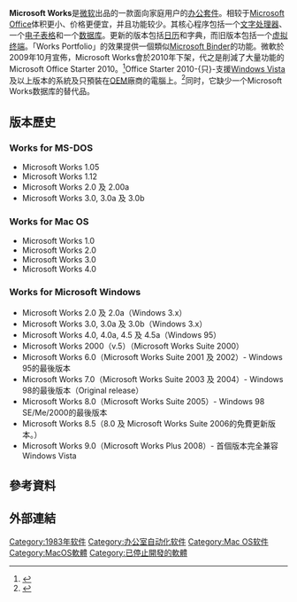 {{expand|time=2009-08-01T03:58:50+00:00}}
{{Infobox Software|
| name                   = Microsoft Works
| logo                   = Msworkslogo.png
| screenshot             = 
| caption                = 
| developer              = [[Microsoft|Microsoft]]
| latest_release_version = 9.0
| latest_release_date    =  
| latest_preview_version = 
| latest_preview_date    = 
| operating_system       = [[Microsoft_Windows|Microsoft Windows]]
| genre                  = [[办公室软件|办公室软件]]
| license                = [[專有軟件|專有]]
| website                = 
}}

'''Microsoft Works'''是[[微软|微软]]出品的一款面向家庭用户的[[办公室套装软件比较|办公套件]]。相较于[[Microsoft_Office|Microsoft Office]]体积更小、价格更便宜，并且功能较少。其核心程序包括一个[[文字处理器|文字处理器]]、一个[[电子表格|电子表格]]和一个[[数据库|数据库]]。更新的版本包括[[日历|日历]]和字典，而旧版本包括一个[[虚拟终端|虚拟终端]]。「Works Portfolio」的效果提供一個類似[[Microsoft_Binder|Microsoft Binder]]的功能。微軟於2009年10月宣佈，Microsoft Works會於2010年下架，代之是削減了大量功能的Microsoft Office Starter 2010。<ref>{{cite web |url=http://uk.news.yahoo.com/16/20091009/ttc-microsoft-finally-ditches-works-soft-6315470.html |title=存档副本 |accessdate=2009-12-16 |deadurl=yes |archiveurl=https://web.archive.org/web/20091016065023/http://uk.news.yahoo.com/16/20091009/ttc-microsoft-finally-ditches-works-soft-6315470.html |archivedate=2009-10-16 }}</ref>Office Starter 2010-{只}-支援[[Windows_Vista|Windows Vista]]及以上版本的系統及只預裝在[[OEM|OEM]]廠商的電腦上。<ref>{{Cite web |url=http://blogs.zdnet.com/microsoft/?p=4643 |title=Office Starter 2010: The fine print on Microsoft's Works replacement |accessdate=2009-12-16 |archive-date=2009-11-24 |archive-url=https://web.archive.org/web/20091124085405/http://blogs.zdnet.com/microsoft/?p=4643 |dead-url=no }}</ref>同时，它缺少一个Microsoft Works数据库的替代品。

==版本歷史==
===Works for MS-DOS===
*Microsoft Works 1.05
*Microsoft Works 1.12
*Microsoft Works 2.0 及 2.00a
*Microsoft Works 3.0, 3.0a 及 3.0b

===Works for Mac OS===
*Microsoft Works 1.0
*Microsoft Works 2.0
*Microsoft Works 3.0
*Microsoft Works 4.0

===Works for Microsoft Windows===
*Microsoft Works 2.0 及 2.0a（Windows 3.x）
*Microsoft Works 3.0, 3.0a 及 3.0b（Windows 3.x）
*Microsoft Works 4.0, 4.0a, 4.5 及 4.5a（Windows 95）
*Microsoft Works 2000（v.5）（Microsoft Works Suite 2000）
*Microsoft Works 6.0（Microsoft Works Suite 2001 及 2002）- Windows 95的最後版本
*Microsoft Works 7.0（Microsoft Works Suite 2003 及 2004）- Windows 98的最後版本（Original release）
*Microsoft Works 8.0（Microsoft Works Suite 2005）- Windows 98 SE/Me/2000的最後版本
*Microsoft Works 8.5（8.0 及 Microsoft Works Suite 2006的免費更新版本。）
*Microsoft Works 9.0（Microsoft Works Plus 2008）- 首個版本完全兼容Windows Vista

==參考資料==
<references/>

==外部連結==


{{Microsoft}}
{{辦公室套裝軟件}}
[[Category:1983年软件|Category:1983年软件]]
[[Category:办公室自动化软件|Category:办公室自动化软件]]
[[Category:Mac_OS软件|Category:Mac OS软件]]
[[Category:MacOS軟體|Category:MacOS軟體]]
[[Category:已停止開發的軟體|Category:已停止開發的軟體]]